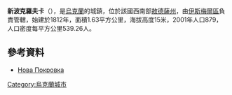 {{coord|45|38|5|N|29|4|49|E|scale:30000|display=title}}

'''新波克羅夫卡'''（{{lang-uk|Нова Покровка}}），是[[烏克蘭|烏克蘭]]的城鎮，位於該國西南部[[敖德薩州|敖德薩州]]，由[[伊斯梅爾區|伊斯梅爾區]]負責管轄，始建於1812年，面積1.63平方公里，海拔高度15米，2001年人口879，人口密度每平方公里539.26人。

==參考資料==
* [http://w1.c1.rada.gov.ua/pls/z7502/A005?rdat1=21.08.2013&rf7571=24176 Нова Покровка]{{dead link|date=2018年3月 |bot=InternetArchiveBot |fix-attempted=yes }}

{{Ukraine-geo-stub}}
[[Category:烏克蘭城市|Category:烏克蘭城市]]